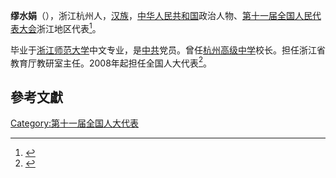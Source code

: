 '''缪水娟'''（{{bd|1955年||}}），浙江杭州人，[[汉族|汉族]]，[[中华人民共和国|中华人民共和国]]政治人物、[[第十一届全国人民代表大会|第十一届全国人民代表大会]]浙江地区代表<ref>{{cite web|author=新华网|title=第十一届全国人大代表|url=http://news.xinhuanet.com/ziliao/2008-03/03/content_7708230.htm?node=36628|publisher=新华网|accessdate=2014-01-07|archive-date=2014-01-10|archive-url=https://web.archive.org/web/20140110211415/http://news.xinhuanet.com/ziliao/2008-03/03/content_7708230.htm?node=36628|dead-url=no}}</ref>。

毕业于[[浙江师范大学|浙江师范大学]]中文专业，是[[中共|中共]]党员。曾任[[杭州高级中学|杭州高级中学]]校长。担任浙江省教育厅教研室主任。2008年起担任全国人大代表<ref>{{cite news|title=全国人大代表信息-缪水娟|url= http://210.82.31.1:8084/delegate/viewDelegate.action?dbid=110942|accessdate=2013-04-05|newspaper=全国人大网|archive-url=https://web.archive.org/web/20140407055222/http://www.npc.gov.cn/delegate/viewDelegate.action?dbid=110942|archive-date=2014-04-07|dead-url=yes}}</ref>。

==參考文獻==
{{reflist}}
[[Category:第十一届全国人大代表|Category:第十一届全国人大代表]]